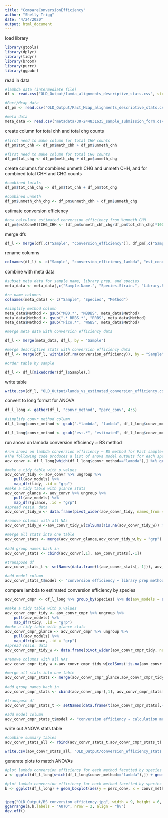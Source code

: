 ```yaml
---
title: "CompareConversionEfficiency"
author: "Shelly Trigg"
date: "4/24/2020"
output: html_document
---
```


load library
```r
library(gtools)
library(dplyr)
library(tidyr)
library(broom)
library(purrr)
library(ggpubr)
```

read in data
```r
#lambda data (intermediate file)
df <- read.csv("OLD_Output/lamda_alignments_descriptive_stats.csv", stringsAsFactors = FALSE)

#Pact/Mcap data
df_pm <- read.csv("OLD_Output/Pact_Mcap_alignments_descriptive_stats.csv", stringsAsFactors = FALSE)

#meta data
meta_data <- read.csv("metadata/30-244831635_sample_submission_form.csv", skip = 1, header = TRUE, quote = "", row.names = NULL)
```

create column for total chh and total chg counts
```r
#first need to make column for total CHH counts
df_pm$tot_chh <- df_pm$meth_chh + df_pm$unmeth_chh

#first need to make column for total CHG counts
df_pm$tot_chg <- df_pm$meth_chg + df_pm$unmeth_chg

```

create columns for combined unmeth CHG and unmeth CHH, and for combined total CHH and CHG counts
```r
#combined totals
df_pm$tot_chh_chg <- df_pm$tot_chh + df_pm$tot_chg

#combined unmeth
df_pm$unmeth_chh_chg <- df_pm$unmeth_chh + df_pm$unmeth_chg

```

estimate conversion efficiency 
```r
#now calculate estimated conversion efficiency from %unmeth CHH
df_pm$estConvEffCHG_CHH <- (df_pm$unmeth_chh_chg/df_pm$tot_chh_chg)*100
```


merge dfs
```r
df_l <- merge(df[,c("Sample", "conversion_efficiency")], df_pm[,c("Sample","estConvEffCHG_CHH")], by = "Sample")

```

rename columns
```r
colnames(df_l) <- c("Sample", "conversion_efficiency_lambda", "est_conversion_efficiency_umCHG_umCHH")
```

combine with meta data
```r
#subset meta data for sample name, library prep, and species
meta_data <- meta_data[,c("Sample.Name.", "Species.Strain.", "Library.Prep.Kit.Used.")]

#re-name columns
colnames(meta_data) <- c("Sample", "Species", "Method")

#simplify method column
meta_data$Method <- gsub("MBD.*", "MBDBS", meta_data$Method)
meta_data$Method <- gsub(".* RRBS.*", "RRBS", meta_data$Method)
meta_data$Method <- gsub("Pico.*", "WGBS", meta_data$Method)

#merge meta data with conversion efficiency data

df_l <- merge(meta_data, df_l, by = "Sample")

#merge descriptive stats with conversion efficiency data
df_l <- merge(df_l, within(df,rm(conversion_efficiency)), by = "Sample")

#order table by sample

df_l <- df_l[mixedorder(df_l$Sample),]

```

write table
```r
write.csv(df_l, "OLD_Output/lamda_vs_estimated_conversion_efficiency.csv", row.names = FALSE, quote = FALSE)
```

convert to long format for ANOVA
```r
df_l_long <- gather(df_l, "convr_method", "perc_conv", 4:5)

#simplify convr method column
df_l_long$convr_method <- gsub(".*lambda", "lambda", df_l_long$convr_method)

df_l_long$convr_method <- gsub("est.*", "estimated", df_l_long$convr_method)
```

run anova on lambda conversion efficiency ~ BS method
```r

#run anova on lambda conversion efficiency ~ BS method for Pact samples and for Mcap samples
#The following code produces a list of anova model outputs for each species
aov_convr <- df_l_long[which(df_l_long$convr_method=="lambda"),] %>% group_by(Species) %>% do(aov_models = aov(perc_conv ~ Method, data =.))

#make a tidy table with p.values
aov_convr_tidy <- aov_convr %>% ungroup %>% 
    pull(aov_models) %>% 
    map_dfr(tidy, .id = "grp")
#make a tidy table with glance stats
aov_convr_glance <- aov_convr %>% ungroup %>% 
    pull(aov_models) %>% 
    map_dfr(glance, .id = "grp")
#spread resid. data 
aov_convr_tidy_w <- data.frame(pivot_wider(aov_convr_tidy, names_from = term, values_from=c(df, sumsq, meansq, statistic, p.value)))

#remove columns with all NAs
aov_convr_tidy_w <-aov_convr_tidy_w[colSums(!is.na(aov_convr_tidy_w)) > 0]

#merge all stats into one table
aov_convr_stats <- merge(aov_convr_glance,aov_convr_tidy_w,by = "grp")

#add group names back in
aov_convr_stats <- cbind(aov_convr[,1], aov_convr_stats[,-1])

#transpose df
aov_convr_stats_t <- setNames(data.frame(t(aov_convr_stats[,-1])), aov_convr_stats[,1])

#add model column
aov_convr_stats_t$model <- "conversion efficiency ~ library prep method"
```

compare lambda to estimated conversion efficiency by species
```r
aov_convr_cmpr <- df_l_long %>% group_by(Species) %>% do(aov_models = aov(perc_conv ~ convr_method, data =.))

#make a tidy table with p.values
aov_convr_cmpr_tidy <- aov_convr_cmpr %>% ungroup %>% 
    pull(aov_models) %>% 
    map_dfr(tidy, .id = "grp")
#make a tidy table with glance stats
aov_convr_cmpr_glance <- aov_convr_cmpr %>% ungroup %>% 
    pull(aov_models) %>% 
    map_dfr(glance, .id = "grp")
#spread resid. data 
aov_convr_cmpr_tidy_w <- data.frame(pivot_wider(aov_convr_cmpr_tidy, names_from = term, values_from=c(df, sumsq, meansq, statistic, p.value)))

#remove columns with all NAs
aov_convr_cmpr_tidy_w <-aov_convr_cmpr_tidy_w[colSums(!is.na(aov_convr_cmpr_tidy_w)) > 0]

#merge all stats into one table
aov_convr_cmpr_stats <- merge(aov_convr_cmpr_glance,aov_convr_cmpr_tidy_w,by = "grp")

#add group names back in
aov_convr_cmpr_stats <- cbind(aov_convr_cmpr[,1], aov_convr_cmpr_stats[,-1])

#transpose df
aov_convr_cmpr_stats_t <- setNames(data.frame(t(aov_convr_cmpr_stats[,-1])), aov_convr_cmpr_stats[,1])

#add model column
aov_convr_cmpr_stats_t$model <- "conversion efficiency ~ calculation method"

```

write out ANOVA stats table
```r
#combine summary tables
aov_convr_stats_all <- rbind(aov_convr_stats_t,aov_convr_cmpr_stats_t)

write.csv(aov_convr_stats_all, "OLD_Output/conversion_efficiency_stats.csv", quote = FALSE)
```


generate plots to match ANOVAs
```r
#plot lambda conversion efficiency for each method facetted by species
a <- ggplot(df_l_long[which(df_l_long$convr_method=="lambda"),]) + geom_boxplot(aes(y = perc_conv, x = Method, color = Method),outlier.shape = NA) + facet_wrap(~Species) + theme_bw() + theme(axis.title.x=element_blank(),axis.text.x=element_blank(),axis.ticks.x=element_blank(),strip.background =element_rect(fill="white"),strip.text = element_text(face = "italic")) + scale_color_manual(values = c("#E6550D", "#756BB1","#31A354" )) + ylab("lambda conversion efficiency (%)") 

#plot lambda conversion efficiency for each method facetted by species
b <- ggplot(df_l_long) + geom_boxplot(aes(y = perc_conv, x = convr_method, color = convr_method),outlier.shape = NA) + facet_wrap(~Species) + theme_bw() + theme(axis.title.x=element_blank(),axis.text.x=element_blank(),axis.ticks.x=element_blank(),strip.background =element_rect(fill="white"),strip.text = element_text(face = "italic")) + ylab("conversion efficiency (%)") + labs(color = "conversion efficiency\ncalcuation method")


jpeg("OLD_Output/BS_conversion_efficiency.jpg", width = 9, height = 6, units = "in", res = 300)
ggarrange(a,b,labels = "AUTO", nrow = 2, align = "hv")
dev.off()
```

